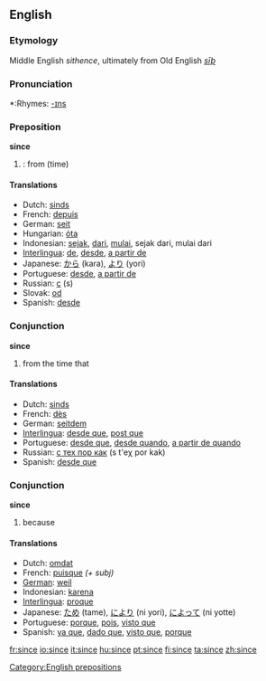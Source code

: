 ==English==

{{rank|word|light|felt|249|since|use|used|began}}

===Etymology===
Middle English ''sithence'', ultimately from Old English ''[[sīþ]]''

===Pronunciation===
*:Rhymes: [[Rhymes:English:-ɪns|-ɪns]]

===Preposition===
'''since'''

#{{time}}: from (time)

====Translations====
*Dutch: [[sinds]]
*French: [[depuis]]
*German: [[seit]]
*Hungarian: [[óta]]
*Indonesian: [[sejak]], [[dari]], [[mulai]], sejak dari, mulai dari
*[[Interlingua]]: [[de]], [[desde]], [[a partir de]]
*Japanese: [[から]] (kara), [[より]] (yori)
*Portuguese: [[desde]], [[a partir de]]
*Russian: [[с]] (s)
*Slovak: [[od]]
*Spanish: [[desde]]

===Conjunction===
'''since'''

# from the time that

====Translations====
*Dutch: [[sinds]]
*French: [[dès]]
*German: [[seitdem]]
*[[Interlingua]]: [[desde que]], [[post que]]
*Portuguese: [[desde que]], [[desde quando]], [[a partir de quando]]
*Russian: [[с тех пор как]] (s t'eχ por kak)
*Spanish: [[desde que]]

===Conjunction===
'''since'''

# because

====Translations====
*Dutch: [[omdat]]
*French: [[puisque]] ''(+ subj)''
*[[German]]: [[weil]]
*Indonesian: [[karena]]
*[[Interlingua]]: [[proque]]
*Japanese: [[ため]] (tame), [[により]] (ni yori), [[によって]] (ni yotte)
*Portuguese: [[porque]], [[pois]], [[visto que]]
*Spanish: [[ya que]], [[dado que]], [[visto que]], [[porque]]

[[Category:English prepositions]]

[[fr:since]]
[[io:since]]
[[it:since]]
[[hu:since]]
[[pt:since]]
[[fi:since]]
[[ta:since]]
[[zh:since]]
